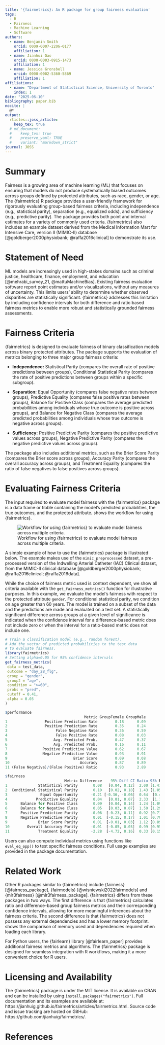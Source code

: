 ```yaml
---
title: '{fairmetrics}: An R package for group fairness evaluation'
tags:
  - R
  - Fairness
  - Machine Learning
  - Software
authors:
  - name: Benjamin Smith
    orcid: 0009-0007-2206-0177
    affiliation: 1
  - name: Jianhui Gao
    orcid: 0000-0003-0915-1473
    affiliation: 1
  - name: Jessica Gronsbell
    orcid: 0000-0002-5360-5869
    affiliation: 1
affiliations:
  - name: "Department of Statistical Science, University of Toronto"
    index: 1
date: "2025-06-10"
bibliography: paper.bib
nocite: |
  @*
output:
  rticles::joss_article:
    keep_tex: true
  # md_document:
  #    keep_tex: true
  #    preserve_yaml: TRUE
  #    variant: "markdown_strict"
journal: JOSS
---
```


# Summary

Fairness is a growing area of machine learning (ML) that focuses on ensuring that models do not produce systematically biased outcomes across groups defined by protected attributes, such as race, gender, or age. The {fairmetrics} R package provides a user-friendly framework for rigorously evaluating group-based fairness criteria, including independence (e.g., statistical parity), separation (e.g., equalized odds), and sufficiency (e.g., predictive parity). The package provides both point and interval estimates for a variety of commonly used criteria. {fairmetrics} also includes an example dataset derived from the Medical Information Mart for Intensive Care, version II (MIMIC-II) database [@goldberger2000physiobank; @raffa2016clinical] to demonstrate its use. 


# Statement of Need

ML models are increasingly used in high-stakes domains such as criminal justice, healthcare, finance, employment, and education [@mehrabi_survey_21, @mattuMachineBias].  Existing fairness evaluation software report point estimates and/or visualizations, without any measures of uncertainty. This limits users' ability to determine whether observed disparities are statistically significant. {fairmetrics} addresses this limitation by including confidence intervals for both difference and ratio based fairness metrics to enable more robust and statistically grounded fairness assessments. 

# Fairness Criteria

{fairmetrics} is designed to evaluate fairness of binary classification models across binary protected attributes. The package supports the evaluation of metrics belonging to three major group fairness criteria: 

- **Independence:** Statistical Parity (compares the overall rate of positive predictions between groups), Conditional Statistical Parity (compares the rate of positive predictions between groups within a specific subgroup).

- **Separation:** Equal Opportunity (compares false negative rates between groups), Predictive Equality (compares false positive rates between groups), Balance for Positive Class (compares the average predicted probabilities among individuals whose true outcome is positive across groups), and Balance for Negative Class (compares the average predicted probabilities among individuals whose true outcome is negative across groups).
  
- **Sufficiency:** Positive Predictive Parity (compares the positive predictive values across groups), Negative Predictive Parity (compares the negative predictive values across groups).

The package also includes additional metrics, such as the Brier Score Parity (compares the Brier score across groups), Accuracy Parity (compares the overall accuracy across groups), and Treatment Equality (compares the ratio of false negatives to false positives across groups).

# Evaluating Fairness Criteria

The input required to evaluate model fairness with the {fairmetrics} package is a data frame or tibble containing the model's predicted probabilities, the true outcomes, and the protected attribute. \hyperref[workflow]{Figure ~\ref*{workflow}} shows the workflow for using {fairmetrics}.

![Workflow for using {fairmetrics} to evaluate model fairness across multiple criteria. \label{workflow}](fairmetrics-workflow.png)

A simple example of how to use the {fairmetrics} package is illustrated below. The example makes use of the `mimic_preprocessed` dataset, a pre-processed version of the Indwelling Arterial Catheter (IAC) Clinical dataset, from the MIMIC-II clinical database [@goldberger2000physiobank; @raffa2016clinical; @raffa2016data]. 

While the choice of fairness metric used is context dependent, we show all criteria available with the `get_fairness_metrics()` function for illustrative purposes. In this example, we evaluate the model's fairness with respect to the protected attribute `gender`. For conditional statistical parity, we condition on age greater than 60 years. The model is trained on a subset of the data and the predictions are made and evaluated on a test set.  A statistically significant difference across groups at a given level of significance is indicated when the confidence interval for a difference-based metric does not include zero or when the interval for a ratio-based metric does not include one.


```r
# Train a classification model (e.g., random forest).
# Add the vector of predicted probabilities to the test data
# to evaluate fairness.
library(fairmetrics)
# Setting alpha=0.05 for 95% confidence intervals
get_fairness_metrics(
 data = test_data,
 outcome = "day_28_flg",
 group = "gender",
 group2 = "age",
 condition = ">=60",
 probs = "pred",
 cutoff = 0.41, 
 alpha = 0.05
)

$performance
                                    Metric GroupFemale GroupMale
1                 Positive Prediction Rate        0.18      0.09
2                 Positive Prediction Rate        0.35      0.24
3                      False Negative Rate        0.36      0.59
4                      False Positive Rate        0.08      0.03
5                     Avg. Predicted Prob.        0.47      0.37
6                     Avg. Predicted Prob.        0.16      0.11
7                Positive Predictive Value        0.62      0.67
8                Negative Predictive Value        0.93      0.91
9                              Brier Score        0.09      0.08
10                                Accuracy        0.87      0.89
11 (False Negative)/(False Positive) Ratio        0.93      2.89

$fairness
                           Metric Difference    95% Diff CI Ratio 95% Ratio CI
1              Statistical Parity       0.08   [0.04, 0.12]  2.00 [1.41, 2.83]
2  Conditional Statistical Parity       0.10   [0.02, 0.18]  1.43 [1.05, 1.96]
3               Equal Opportunity      -0.21 [-0.36, -0.06]  0.64  [0.45, 0.9]
4             Predictive Equality       0.04   [0.01, 0.07]  2.33  [1.13, 4.8]
5      Balance for Positive Class       0.09   [0.04, 0.14]  1.24 [1.09, 1.42]
6      Balance for Negative Class       0.05   [0.03, 0.07]  1.50 [1.29, 1.75]
7      Positive Predictive Parity      -0.06  [-0.23, 0.11]  0.92 [0.71, 1.18]
8      Negative Predictive Parity       0.01  [-0.15, 0.17]  1.01 [0.79, 1.29]
9              Brier Score Parity       0.01  [-0.01, 0.03]  1.12 [0.89, 1.43]
10        Overall Accuracy Parity      -0.01  [-0.05, 0.03]  0.99 [0.95, 1.03]
11             Treatment Equality      -2.28  [-4.72, 0.16]  0.33 [0.15, 0.73]
```

Users can also compute individual metrics using functions like `eval_eq_opp()` to 
test specific fairness conditions. Full usage examples are provided in the package documentation.

# Related Work

Other R packages similar to {fairmetrics} include {fairness} [@fairness_package], {fairmodels} [@wisniewski2022fairmodels] and {mlr3fairness} [@mlr3fairness_package]. {fairmetrics} differs from these packages in two ways. The first difference is that {fairmetrics} calculates ratio and difference-based group fairness metrics and their corresponding confidence intervals, allowing for more meaningful inferences about the fairness criteria. The second difference is that {fairmetrics} does not possess any external dependencies and has a lower memory footprint. \hyperref[tab:memory_dep_usage]{Table~\ref*{tab:memory_dep_usage}} shows the comparison of memory used and dependencies required when loading each library. 

\begin{table}[ht]
\centering
\begin{tabular}{l r r}
\hline
\textbf{Package} & \textbf{Memory (MB)} & \textbf{Dependencies} \\
\hline
fairmodels  & 17.02  & 29 \\
fairness    & 117.61 & 141\\
mlr3fairness & 58.11  & 45 \\
fairmetrics & 0.05   & 0  \\
\hline
\end{tabular}
\caption{Memory usage (in MB) and dependencies of {fairmetrics} vs similar packages.}
\label{tab:memory_dep_usage}
\end{table}

For Python users, the {fairlearn} library [@fairlearn_paper] provides additional fairness metrics and algorithms. The {fairmetrics} package is designed for seamless integration with R workflows, making it a more convenient choice for R users.

# Licensing and Availability

The {fairmetrics} package is under the MIT license. It is available on CRAN and can be installed by using `install.packages("fairmetrics")`. Full documentation and its examples are available at: https://jianhuig.github.io/fairmetrics/articles/fairmetrics.html. Source code and issue tracking are hosted on GitHub: https://github.com/jianhuig/fairmetrics/.


# References
